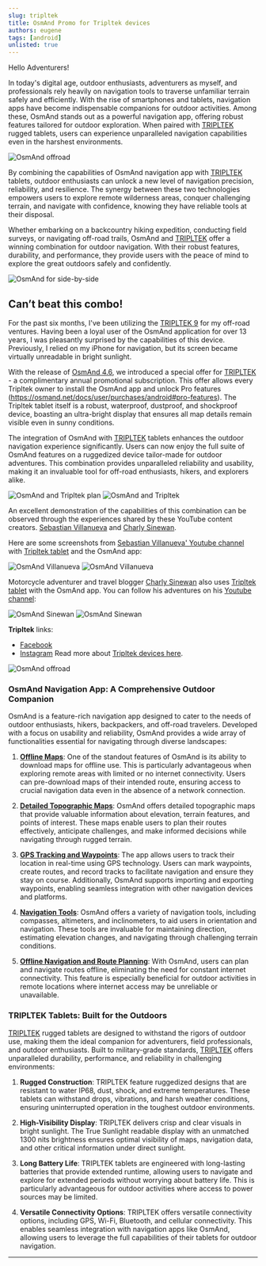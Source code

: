 ```yaml
---
slug: tripltek
title: OsmAnd Promo for Tripltek devices
authors: eugene
tags: [android]
unlisted: true
---
```



Hello Adventurers!

In today's digital age, outdoor enthusiasts, adventurers as myself, and professionals rely heavily on navigation tools to traverse unfamiliar terrain safely and efficiently. With the rise of smartphones and tablets, navigation apps have become indispensable companions for outdoor activities. Among these, OsmAnd stands out as a powerful navigation app, offering robust features tailored for outdoor exploration. When paired with [TRIPLTEK](https://www.tripltek.com/) rugged tablets, users can experience unparalleled navigation capabilities even in the harshest environments.

![OsmAnd offroad](./img/kit-logo.png)


<!--truncate-->

By combining the capabilities of OsmAnd navigation app with [TRIPLTEK](https://www.tripltek.com/) tablets, outdoor enthusiasts can unlock a new level of navigation precision, reliability, and resilience. The synergy between these two technologies empowers users to explore remote wilderness areas, conquer challenging terrain, and navigate with confidence, knowing they have reliable tools at their disposal.

Whether embarking on a backcountry hiking expedition, conducting field surveys, or navigating off-road trails, OsmAnd and [TRIPLTEK](https://www.tripltek.com/)  offer a winning combination for outdoor navigation. With their robust features, durability, and performance, they provide users with the peace of mind to explore the great outdoors safely and confidently.

![OsmAnd for side-by-side](./img/kit-ride.png)


## Can’t beat this combo!

For the past six months, I've been utilizing the  [TRIPLTEK 9](https://www.tripltek.com/tripltek9) for my off-road ventures. Having been a loyal user of the OsmAnd application for over 13 years, I was pleasantly surprised by the capabilities of this device. Previously, I relied on my iPhone for navigation, but its screen became virtually unreadable in bright sunlight.

With the release of  [OsmAnd 4.6](https://osmand.net/blog/osmand-android-4-6-released), we introduced a special offer for [TRIPLTEK](https://www.tripltek.com/) - a complimentary annual promotional subscription. This offer allows every Tripltek owner to install the OsmAnd app and unlock Pro features (https://osmand.net/docs/user/purchases/android#pro-features). The Tripltek tablet itself is a robust, waterproof, dustproof, and shockproof device, boasting an ultra-bright display that ensures all map details remain visible even in sunny conditions. 

The integration of OsmAnd with [TRIPLTEK](https://www.tripltek.com/) tablets enhances the outdoor navigation experience significantly. Users can now enjoy the full suite of OsmAnd features on a ruggedized device tailor-made for outdoor adventures. This combination provides unparalleled reliability and usability, making it an invaluable tool for off-road enthusiasts, hikers, and explorers alike.


![OsmAnd and Tripltek plan](./img/kit-plan.png) ![OsmAnd and Tripltek](./img/kit-tripltek.png)

An excellent demonstration of the capabilities of this combination can be observed through the experiences shared by these YouTube content creators. [Sebastian Villanueva](https://www.instagram.com/seba.adventure/) and [Charly Sinewan](https://www.instagram.com/charlysinewan/).

Here are some screenshots from [Sebastian Villanueva' Youtube channel](https://www.youtube.com/@Seba.adventure) with [Tripltek tablet](https://www.tripltek.com/) and the OsmAnd app:

![OsmAnd Villanueva](./img/kit-sebastian.png) ![OsmAnd Villanueva](./img/kit-sebastian2.png)

Motorcycle adventurer and travel blogger [Charly Sinewan](https://sinewan.us/) also uses [Tripltek tablet](https://www.tripltek.com/) with the OsmAnd app. You can follow his adventures on his [Youtube channel](https://www.youtube.com/watch?v=TwTS_vN3N38):

![OsmAnd Sinewan](./img/kit-charly.png) ![OsmAnd Sinewan](./img/kit-charly2.png)


**Tripltek** links: 
- [Facebook](https://www.facebook.com/TripltekPro/)
- [Instagram](https://www.instagram.com/tripltek)
Read more about [Tripltek devices here](https://www.tripltek.com/).


![OsmAnd offroad](./img/kit-logo.png)

### OsmAnd Navigation App: A Comprehensive Outdoor Companion

OsmAnd is a feature-rich navigation app designed to cater to the needs of outdoor enthusiasts, hikers, backpackers, and off-road travelers. Developed with a focus on usability and reliability, OsmAnd provides a wide array of functionalities essential for navigating through diverse landscapes:

1. **[Offline Maps](https://osmand.net/docs/user/map/vector-maps)**: One of the standout features of OsmAnd is its ability to download maps for offline use. This is particularly advantageous when exploring remote areas with limited or no internet connectivity. Users can pre-download maps of their intended route, ensuring access to crucial navigation data even in the absence of a network connection.

2. **[Detailed Topographic Maps](https://osmand.net/docs/user/plugins/contour-lines)**: OsmAnd offers detailed topographic maps that provide valuable information about elevation, terrain features, and points of interest. These maps enable users to plan their routes effectively, anticipate challenges, and make informed decisions while navigating through rugged terrain.

3. **[GPS Tracking and Waypoints](https://osmand.net/docs/user/plugins/trip-recording)**: The app allows users to track their location in real-time using GPS technology. Users can mark waypoints, create routes, and record tracks to facilitate navigation and ensure they stay on course. Additionally, OsmAnd supports importing and exporting waypoints, enabling seamless integration with other navigation devices and platforms.

4. **[Navigation Tools](https://osmand.net/docs/user/navigation/)**: OsmAnd offers a variety of navigation tools, including compasses, altimeters, and inclinometers, to aid users in orientation and navigation. These tools are invaluable for maintaining direction, estimating elevation changes, and navigating through challenging terrain conditions.

5. **[Offline Navigation and Route Planning](https://osmand.net/docs/user/plan-route/create-route)**: With OsmAnd, users can plan and navigate routes offline, eliminating the need for constant internet connectivity. This feature is especially beneficial for outdoor activities in remote locations where internet access may be unreliable or unavailable.

### TRIPLTEK Tablets: Built for the Outdoors

[TRIPLTEK](https://www.tripltek.com/) rugged tablets are designed to withstand the rigors of outdoor use, making them the ideal companion for adventurers, field professionals, and outdoor enthusiasts. Built to military-grade standards, [TRIPLTEK](https://www.tripltek.com/) offers unparalleled durability, performance, and reliability in challenging environments:

1. **Rugged Construction**: TRIPLTEK  feature ruggedized designs that are resistant to water IP68, dust, shock, and extreme temperatures. These tablets can withstand drops, vibrations, and harsh weather conditions, ensuring uninterrupted operation in the toughest outdoor environments.

2. **High-Visibility Display**: TRIPLTEK delivers crisp and clear visuals in bright sunlight. The True Sunlight readable display with an unmatched 1300 nits brightness ensures optimal visibility of maps, navigation data, and other critical information under direct sunlight.

3. **Long Battery Life**: TRIPLTEK tablets are engineered with long-lasting batteries that provide extended runtime, allowing users to navigate and explore for extended periods without worrying about battery life. This is particularly advantageous for outdoor activities where access to power sources may be limited.

4. **Versatile Connectivity Options**: TRIPLTEK offers versatile connectivity options, including GPS, Wi-Fi, Bluetooth, and cellular connectivity. This enables seamless integration with navigation apps like OsmAnd, allowing users to leverage the full capabilities of their tablets for outdoor navigation.


_________________
<LinksSocial/>
<LinksTelegram/>